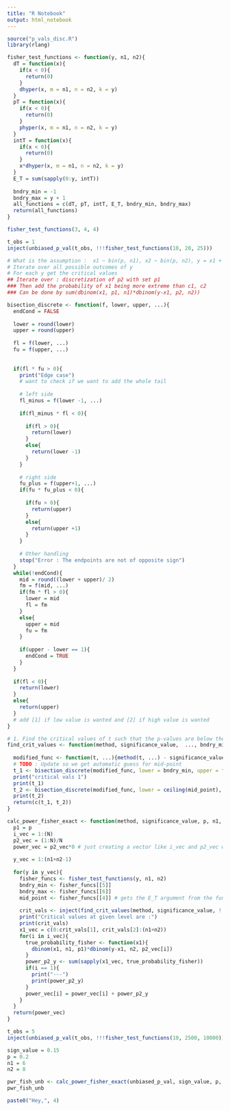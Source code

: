 ```yaml
---
title: "R Notebook"
output: html_notebook
---
```


```r
source("p_vals_disc.R")
library(rlang)
```

```r
fisher_test_functions <- function(y, n1, n2){
  dT = function(x){
    if(x < 0){
      return(0)
    }
    dhyper(x, m = n1, n = n2, k = y)
  }
  pT = function(x){
    if(x < 0){
      return(0)
    }
    phyper(x, m = n1, n = n2, k = y)
  }
  intT = function(x){
    if(x < 0){
      return(0)
    }
    x*dhyper(x, m = n1, n = n2, k = y)
  }
  E_T = sum(sapply(0:y, intT))
  
  bndry_min = -1
  bndry_max = y + 1
  all_functions = c(dT, pT, intT, E_T, bndry_min, bndry_max)
  return(all_functions)
}

fisher_test_functions(3, 4, 4)
```

```r
t_obs = 1
inject(unbiased_p_val(t_obs, !!!fisher_test_functions(10, 20, 25)))

```

```r
# What is the assumption :  x1 ~ bin(p, n1), x2 ~ bin(p, n2), y = x1 + x2
# Iterate over all possible outcomes of y
# For each y get the critical values
## Iterate over : discretization of p2 with set p1
### Then add the probability of x1 being more extreme than c1, c2
### Can be done by sum(dbinom(x1, p1, n1)*dbinom(y-x1, p2, n2))

```


```r
bisection_discrete <- function(f, lower, upper, ...){
  endCond = FALSE
  
  lower = round(lower)
  upper = round(upper)
  
  fl = f(lower, ...)
  fu = f(upper, ...)
  
  
  if(fl * fu > 0){
    print("Edge case")
    # want to check if we want to add the whole tail
    
    # left side
    fl_minus = f(lower -1, ...)
    
    if(fl_minus * fl < 0){
      
      if(fl > 0){
        return(lower)
      }
      else{
        return(lower -1)
      }
    }
    
    # right side
    fu_plus = f(upper+1, ...)
    if(fu * fu_plus < 0){
      
      if(fu > 0){
        return(upper)
      }
      else{
        return(upper +1)
      }
    }
    
    # Other handling
    stop("Error : The endpoints are not of opposite sign")
  }
  while(!endCond){
    mid = round((lower + upper)/ 2)
    fm = f(mid, ...)
    if(fm * fl > 0){
      lower = mid
      fl = fm
    }
    else{
      upper = mid
      fu = fm
    }
    
    if(upper - lower == 1){
      endCond = TRUE
    }
  }
  
  if(fl < 0){
    return(lower)
  }
  else{
    return(upper)
  }
  # add [1] if low value is wanted and [2] if high value is wanted
}

# 1. Find the critical values of t such that the p-values are below the significance level
find_crit_values <- function(method, significance_value,  ..., bndry_min, bndry_max, mid_point){
  
  modified_func <- function(t, ...){method(t, ...) - significance_value}
  # TODO : Update so we get automatic guess for mid-point
  t_1 <- bisection_discrete(modified_func, lower = bndry_min, upper = floor(mid_point), ...)
  print("critical vals 1")
  print(t_1)
  t_2 <- bisection_discrete(modified_func, lower = ceiling(mid_point), upper = bndry_max, ...)
  print(t_2)
  return(c(t_1, t_2))
}

calc_power_fisher_exact <- function(method, significance_value, p, n1, n2, N){
  p1 = p
  i_vec = 1:(N)
  p2_vec = (1:N)/N
  power_vec = p2_vec*0 # just creating a vector like i_vec and p2_vec which is zero everywhere
  
  y_vec = 1:(n1+n2-1)
  
  for(y in y_vec){
    fisher_funcs <- fisher_test_functions(y, n1, n2)
    bndry_min <- fisher_funcs[[5]]
    bndry_max <- fisher_funcs[[6]]
    mid_point <- fisher_funcs[[4]] # gets the E_T argument from the functions for the situation
    
    crit_vals <- inject(find_crit_values(method, significance_value, !!!fisher_funcs, bndry_min = bndry_min, bndry_max = bndry_max, mid_point = mid_point))
    print("Critical values at given level are :")
    print(crit_vals)
    x1_vec = c(0:crit_vals[1], crit_vals[2]:(n1+n2))
    for(i in i_vec){
      true_probability_fisher <- function(x1){
        dbinom(x1, n1, p1)*dbinom(y-x1, n2, p2_vec[i])
      }
      power_p2_y <- sum(sapply(x1_vec, true_probability_fisher))
      if(i == 1){
        print("---")
        print(power_p2_y)
      }
      power_vec[i] = power_vec[i] + power_p2_y
    }
  }
  return(power_vec)
}


```

```r
t_obs = 5
inject(unbiased_p_val(t_obs, !!!fisher_test_functions(10, 2500, 10000)))
```


```r
sign_value = 0.15
p = 0.2
n1 = 6
n2 = 8

pwr_fish_unb <- calc_power_fisher_exact(unbiased_p_val, sign_value, p, n1, n2, N = 10)
pwr_fish_unb
```

```r
paste0("Hey,", 4)
```






